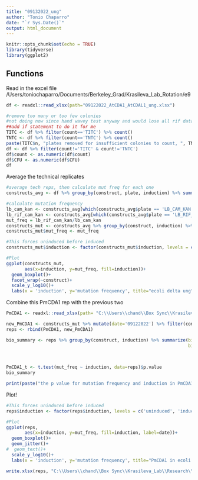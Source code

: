 ```yaml
---
title: "09132022_ung"
author: "Tonio Chaparro"
date: "`r Sys.Date()`"
output: html_document
---
```


```r
knitr::opts_chunk$set(echo = TRUE)
library(tidyverse)
library(ggplot2)
```

## Functions
Read in the excel file 
/Users/toniochaparro/Documents/Berkeley_Grad/Krasileva_Lab_Rotation/e9
```r
df <- readxl::read_xlsx(path="09122022_AtCDA1_AtCDAL1_ung.xlsx")

#remove too many or too few colonies
#not doing now since hand wavey test anyway and would lose all rif data 
##add if statement to do it for me
TITC <- df %>% filter(count=='TITC') %>% count()
TNTC <- df %>% filter(count=='TNTC') %>% count()
paste(TITC$n, "plates removed for insufficient colonies to count, ", TNTC$n, "plates removed for too many colonies to count.")
df <- df %>% filter(count!='TITC' & count!='TNTC')
df$count <- as.numeric(df$count)
df$CFU <- as.numeric(df$CFU)
df
```
Average the technical replicates 
```r
#average tech reps, then calculate mut freq for each one
constructs_avg <- df %>% group_by(construct, plate, induction) %>% summarize(tech.mean=mean(CFU), tech.n=n(), tech.sd=sd(CFU))

#calculate mutation frequency 
lb_cam_kan <- constructs_avg[which(constructs_avg$plate == 'LB_CAM_KAN'),]$tech.mean
lb_rif_cam_kan <- constructs_avg[which(constructs_avg$plate == 'LB_RIF_CAM_KAN'),]$tech.mean
mut_freq = lb_rif_cam_kan/lb_cam_kan
constructs_mut <- constructs_avg %>% group_by(construct, induction) %>% summarize(n=n())
constructs_mut$mut_freq <- mut_freq
```


```r
#This forces uninduced before induced
constructs_mut$induction <- factor(constructs_mut$induction, levels = c('uninduced', 'induced'), ordered=TRUE)

#Plot 
ggplot(constructs_mut,
       aes(x=induction, y=mut_freq, fill=induction))+
  geom_boxplot()+
  facet_wrap(~construct)+
  scale_y_log10()+
  labs(x = 'induction', y='mutation frequency', title="ecoli delta ung")
```


Combine this PmCDA1 rep with the previous two 
```r
PmCDA1 <- readxl::read_xlsx(path= "C:\\Users\\chand\\Box Sync\\Krasileva_Lab\\Research\\chandler\\Krasileva Lab\\E9\\colony_count_processing\\PmCDA1_ecoli_ung_reps.xlsx")

new_PmCDA1 <- constructs_mut %>% mutate(date='09122022') %>% filter(construct=='PmCDA1')
reps <- rbind(PmCDA1, new_PmCDA1)


```

```r
bio_summary <- reps %>% group_by(construct, induction) %>% summarize(bio.mean=mean(mut_freq), 
                                                                     bio.median=median(mut_freq),
                                                                             bio.n=n(), 
                                                                             bio.sd=sd(mut_freq))

PmCDA1_t <- t.test(mut_freq ~ induction, data=reps)$p.value
bio_summary 

print(paste("the p value for mutation frequency and induction in PmCDA1 in e. coli delta ung is ", PmCDA1_t))
```


Plot! 
```r
#This forces uninduced before induced
reps$induction <- factor(reps$induction, levels = c('uninduced', 'induced'), ordered=TRUE)

#Plot 
ggplot(reps,
       aes(x=induction, y=mut_freq, fill=induction, label=date))+
  geom_boxplot()+
  geom_jitter()+
#  geom_text()+
  scale_y_log10()+
  labs(x = 'induction', y='mutation frequency', title="PmCDA1 in ecoli delta ung")
```

```r
write.xlsx(reps, "C:\\Users\\chand\\Box Sync\\Krasileva_Lab\\Research\\chandler\\Krasileva Lab\\E9\\colony_count_processing\\PmCDA1_ecoli_ung_reps.xlsx")
```

